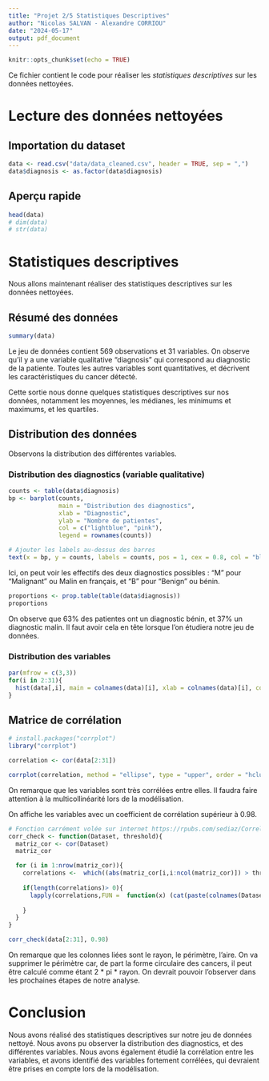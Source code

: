 ---
title: "Projet 2/5 Statistiques Descriptives"
author: "Nicolas SALVAN - Alexandre CORRIOU"
date: "2024-05-17"
output: pdf_document
---

```{r setup, include=FALSE}
knitr::opts_chunk$set(echo = TRUE)
```

Ce fichier contient le code pour réaliser les *statistiques descriptives* sur les données nettoyées. 

# Lecture des données nettoyées 

## Importation du dataset 

```{r}
data <- read.csv("data/data_cleaned.csv", header = TRUE, sep = ",")
data$diagnosis <- as.factor(data$diagnosis)
```

## Aperçu rapide 

```{r}
head(data)
# dim(data)
# str(data)
```

# Statistiques descriptives

Nous allons maintenant réaliser des statistiques descriptives sur les données nettoyées.

## Résumé des données

```{r}
summary(data)
```
Le jeu de données contient 569 observations et 31 variables. On observe qu'il y a une variable qualitative "diagnosis" qui correspond au diagnostic de la patiente. Toutes les autres variables sont quantitatives, et décrivent les caractéristiques du cancer détecté. 

Cette sortie nous donne quelques statistiques descriptives sur nos données, notamment les moyennes, les médianes, les minimums et maximums, et les quartiles.

## Distribution des données

Observons la distribution des différentes variables. 


### Distribution des diagnostics (variable qualitative)

```{r}
counts <- table(data$diagnosis)
bp <- barplot(counts, 
              main = "Distribution des diagnostics", 
              xlab = "Diagnostic", 
              ylab = "Nombre de patientes", 
              col = c("lightblue", "pink"), 
              legend = rownames(counts))

# Ajouter les labels au-dessus des barres
text(x = bp, y = counts, labels = counts, pos = 1, cex = 0.8, col = "black")
```
Ici, on peut voir les effectifs des deux diagnostics possibles : "M" pour "Malignant" ou Malin en français, et "B" pour "Benign" ou bénin. 

```{r}
proportions <- prop.table(table(data$diagnosis))
proportions
```  
On observe que 63% des patientes ont un diagnostic bénin, et 37% un diagnostic malin. Il faut avoir cela en tête lorsque l'on étudiera notre jeu de données. 

### Distribution des variables

```{r}
par(mfrow = c(3,3))
for(i in 2:31){
  hist(data[,i], main = colnames(data)[i], xlab = colnames(data)[i], col = "blue")
}
```


## Matrice de corrélation

```{r}
# install.packages("corrplot")
library("corrplot")
```

```{r}
correlation <- cor(data[2:31])
```

```{r}
corrplot(correlation, method = "ellipse", type = "upper", order = "hclust", tl.col = "black", tl.srt = 90, tl.cex = 0.7)

```


On remarque que les variables sont très corrélées entre elles. Il faudra faire attention à la multicollinéarité lors de la modélisation.    
 
On affiche les variables avec un coefficient de corrélation supérieur à 0.98.

```{r}
# Fonction carrément volée sur internet https://rpubs.com/sediaz/Correlations 
corr_check <- function(Dataset, threshold){
  matriz_cor <- cor(Dataset)
  matriz_cor

  for (i in 1:nrow(matriz_cor)){
    correlations <-  which((abs(matriz_cor[i,i:ncol(matriz_cor)]) > threshold) & (matriz_cor[i,i:ncol(matriz_cor)] != 1))
  
    if(length(correlations)> 0){
      lapply(correlations,FUN =  function(x) (cat(paste(colnames(Dataset)[i], "with",colnames(Dataset)[x]), "\n")))
     
    }
  }
}
```

```{r}
corr_check(data[2:31], 0.98)
```

On remarque que les colonnes liées sont le rayon, le périmètre, l'aire. On va supprimer le périmètre car, de part la forme circulaire des cancers, il peut être calculé comme étant 2 * pi * rayon. On devrait pouvoir l'observer dans les prochaines étapes de notre analyse. 


# Conclusion 

Nous avons réalisé des statistiques descriptives sur notre jeu de données nettoyé. Nous avons pu observer la distribution des diagnostics, et des différentes variables. Nous avons également étudié la corrélation entre les variables, et avons identifié des variables fortement corrélées, qui devraient être prises en compte lors de la modélisation. 

